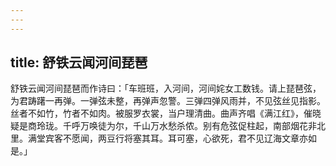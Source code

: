 ```yaml
---
---
---
```

title: 舒铁云闻河间琵琶
---



舒铁云闻河间琵琶而作诗曰：「车班班，入河间，河间姹女工数钱。请上琵琶弦，为君踌躇一再弹。一弹弦未整，再弹声忽警。三弹四弹风雨并，不见弦丝见指影。丝者不如竹，竹者不如肉。被服罗衣裳，当户理清曲。曲声齐唱《满江红》，催晓疑是商玲珑。千呼万唤徒为尔，千山万水愁杀侬。别有危弦促柱起，南部烟花非北里。满堂宾客不愿闻，两豆行将塞其耳。耳可塞，心欲死，君不见辽海文章亦如是。」